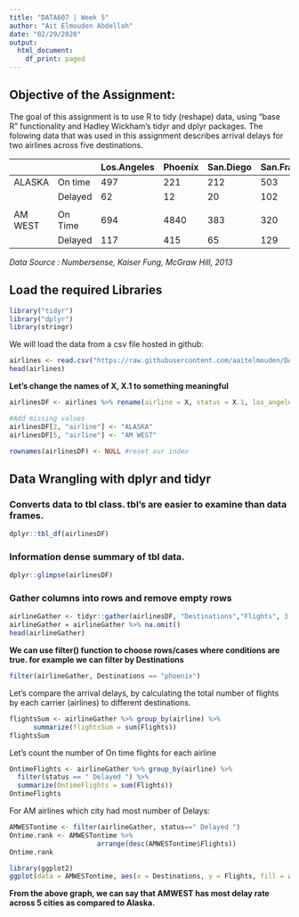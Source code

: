 ```yaml
---
title: "DATA607 | Week 5"
author: "Ait Elmouden Abdellah"
date: "02/29/2020"
output:
  html_document:
    df_print: paged
---
```



## Objective of the Assignment:

The goal of this assignment is to use R to tidy (reshape) data, using "base R" functionality and Hadley Wickham's tidyr and dplyr packages. 
The folowing data that was used in this assignment describes arrival delays for two airlines across five destinations. 

|         |         | Los.Angeles | Phoenix | San.Diego | San.Franciso | Seattle |
|---------|---------|-------------|---------|-----------|--------------|---------|
| ALASKA  | On time | 497         | 221     | 212       | 503          | 1841    |
|         | Delayed | 62          | 12      | 20        | 102          | 305     |
|         |         |             |         |           |              |         |
| AM WEST | On Time | 694         | 4840    | 383       | 320          | 201     |
|         | Delayed | 117         | 415     | 65        | 129          | 61      |


*Data Source : Numbersense, Kaiser Fung, McGraw Hill, 2013*

## Load the required Libraries 

```r
library("tidyr")
library("dplyr")
library(stringr)
```

We will load the data from a csv file hosted in github:

```r
airlines <- read.csv("https://raw.githubusercontent.com/aaitelmouden/DATA607S2020/master/Week5/airlines.csv", stringsAsFactors=FALSE, sep = ',')
head(airlines)
```

**Let's change the names of X, X.1 to something meaningful**

```r
airlinesDF <- airlines %>% rename(airline = X, status = X.1, los_angeles = Los.Angeles, phoenix = Phoenix, san_diego = San.Diego, san_franciso = San.Franciso, seattle = Seattle)

#Add missing values
airlinesDF[2, "airline"] <- "ALASKA"
airlinesDF[5, "airline"] <- "AM WEST"

rownames(airlinesDF) <- NULL #reset our index
```


## Data Wrangling with dplyr and tidyr

### Converts data to tbl class. tbl’s are easier to examine than data frames. 

```r
dplyr::tbl_df(airlinesDF)
```

### Information dense summary of tbl data. 

```r
dplyr::glimpse(airlinesDF)
```

### Gather columns into rows and remove empty rows

```r
airlineGather <- tidyr::gather(airlinesDF, "Destinations","Flights", 3:7)
airlineGather = airlineGather %>% na.omit()
head(airlineGather)
```

**We can use filter() function to choose rows/cases where conditions are true. for example we can filter by Destinations**

```r
filter(airlineGather, Destinations == "phoenix")
```

Let’s compare the arrival delays, by calculating the total number of flights by each carrier (airlines) to different destinations.

```r
flightsSum <- airlineGather %>% group_by(airline) %>% 
      summarize(flightsSum = sum(Flights))
flightsSum
```

Let’s count the number of On time flights for each airline

```r
OntimeFlights <- airlineGather %>% group_by(airline) %>% 
  filter(status == " Delayed ") %>% 
  summarize(OntimeFlights = sum(Flights))
OntimeFlights
```

For AM airlines which city had most number of Delays:

```r
AMWESTontime <- filter(airlineGather, status==" Delayed ")
Ontime.rank <- AMWESTontime %>%
                      arrange(desc(AMWESTontime$Flights))
Ontime.rank
```


```r
library(ggplot2)
ggplot(data = AMWESTontime, aes(x = Destinations, y = Flights, fill = airline)) + geom_bar(stat="identity", position="dodge") + ggtitle("Comparing Delay by Destinations & Airline") + ylab("Delay flight Count")
```

**From the above graph, we can say that AMWEST has most delay rate across 5 cities as compared to Alaska.**
